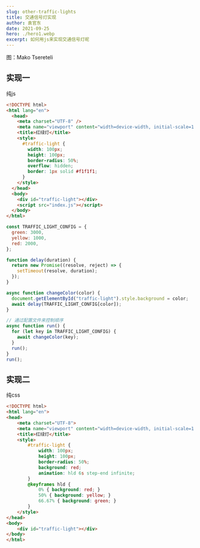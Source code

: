 ```yaml
---
slug: other-traffic-lights
title: 交通信号灯实现
author: 袁官东
date: 2021-09-25
hero: ./hero1.webp
excerpt: 如何用js来实现交通信号灯呢
---
```


<div className={"img-desc"}>图：Mako Tsereteli</div>


## 实现一
纯js
```html
<!DOCTYPE html>
<html lang="en">
  <head>
    <meta charset="UTF-8" />
    <meta name="viewport" content="width=device-width, initial-scale=1.0" />
    <title>红绿灯</title>
    <style>
      #traffic-light {
        width: 100px;
        height: 100px;
        border-radius: 50%;
        overflow: hidden;
        border: 1px solid #f1f1f1;
      }
    </style>
  </head>
  <body>
    <div id="traffic-light"></div>
    <script src="index.js"></script>
  </body>
</html>
```

```js
const TRAFFIC_LIGHT_CONFIG = {
  green: 3000,
  yellow: 1000,
  red: 2000,
};

function delay(duration) {
  return new Promise((resolve, reject) => {
    setTimeout(resolve, duration);
  });
}

async function changeColor(color) {
  document.getElementById("traffic-light").style.background = color;
  await delay(TRAFFIC_LIGHT_CONFIG[color]);
}

// 通过配置文件来控制顺序
async function run() {
  for (let key in TRAFFIC_LIGHT_CONFIG) {
    await changeColor(key);
  }
  run();
}
run();
```

<div className="art-container">
  <a href="https://codesandbox.io/s/traffic-lights-js-kbsb0" target="_blank" style={{marginBottom:20,width:184,height:40, display:'block',background:'url("https://codesandbox.io/static/img/play-codesandbox.svg")'}}>
  </a>
</div>


## 实现二
纯css
```html
<!DOCTYPE html>
<html lang="en">
<head>
    <meta charset="UTF-8">
    <meta name="viewport" content="width=device-width, initial-scale=1.0">
    <title>红绿灯</title>
    <style>
        #traffic-light {
            width: 100px;
            height: 100px;
            border-radius: 50%;
            background: red;
            animation: hld 6s step-end infinite;
        }
        @keyframes hld {
            0% { background: red; }
            50% { background: yellow; }
            66.67% { background: green; }
        }
    </style>
</head>
<body>
    <div id="traffic-light"></div>
</body>
</html>
```



<div className="art-container">
  <a href="https://codesandbox.io/s/traffic-lights-css-l3lrh" target="_blank" style={{marginBottom:20,width:184,height:40, display:'block',background:'url("https://codesandbox.io/static/img/play-codesandbox.svg")'}}>
  </a>
</div>